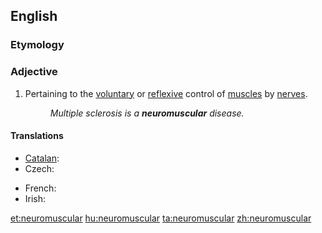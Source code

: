 ==English==

===Etymology===
{{prefix|neuro|muscular}}

===Adjective===
{{en-adj|-}}

# Pertaining to the [[voluntary]] or [[reflex]]ive control of [[muscle]]s by [[nerve]]s.
#: ''Multiple sclerosis is a '''neuromuscular''' disease.''

====Translations====
{{trans-top|pertaining to the voluntary control of muscles by nerves}}
* [[Catalan]]: {{t|ca|neuromuscular}}
* Czech: {{t-|cs|nervosvalový}}
{{trans-mid}}
* French: {{t|fr|neuromusculaire}}
* Irish: {{t|ga|néarmhatánach}}
{{trans-bottom}}

[[et:neuromuscular]]
[[hu:neuromuscular]]
[[ta:neuromuscular]]
[[zh:neuromuscular]]